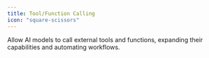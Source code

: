 ```yaml
---
title: Tool/Function Calling
icon: "square-scissors"
---
```


Allow AI models to call external tools and functions, expanding their capabilities and automating workflows.
